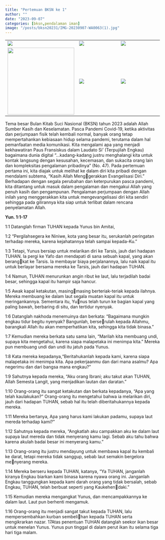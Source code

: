 ```yaml
---
title: "Pertemuan BKSN ke 1"
author: ""
date: "2023-09-07"
categories: [bksn,pendalaman iman]
image: "/posts/bksn20231/IMG-20230907-WA0063(1).jpg"
---
```


|                                               |                              |                              |
|-------------------------------|--------------------|--------------------|
| ![](/posts/bksn20231/IMG-20230907-WA0053.jpg) | ![](IMG-20230907-WA0038.jpg) | ![](IMG-20230907-WA0043.jpg) |
| ![](IMG-20230907-WA0042.jpg){width="217"}     | ![](IMG-20230907-WA0051.jpg) | ![](IMG-20230907-WA0053.jpg) |

Tema besar Bulan Kitab Suci Nasional (BKSN) tahun 2023 adalah Allah Sumber Kasih dan 
Keselamatan. Pasca Pandemi Covid-19, ketika aktivitas dan perjumpaan
fisik telah kembali normal, banyak orang tetap mempertahankan kebiasaan hidup selama pandemi, terutama dalam hal pemanfaatan media 
komunikasi. Kita mengalami apa yang menjadi kekhawatiran Paus
Fransiskus dalam Laudato Si’ (Terpujilah Engkau) bagaimana dunia
digital “…kadang-kadang justru menghalangi kita untuk kontak langsung 
dengan kesusahan, kecemasan, dan sukacita orang lain dan kompleksitas 
pengalaman pribadinya” (No. 47).
	 Pada pertemuan pertama ini, kita diajak untuk melihat ke dalam diri kita pribadi dengan mendalami subtema, "Kasih Allah Menggerakkan Evangelisasi Diri.
	 " Berhadapan dengan segala perubahan
dan keterpurukan pasca pandemi, kita ditantang untuk masuk dalam 
pengalaman dan mengakui Allah yang penuh kasih dan pengampunan.
Pengalaman perjumpaan dengan Allah inilah yang menggerakkan kita
untuk mengevangelisasi diri kita sendiri sehingga pada gilirannya kita
siap untuk terlibat dalam rencana penyelamatan Allah.

**Yun. 1:1-17**

1:1 Datanglah firman TUHAN kepada Yunus bin Amitai, 

1:2 “Pergilahsegera ke Niniwe, kota yang besar itu, serukanlah peringatan terhadap 
mereka, karena kejahatannya telah sampai kepada-Ku.” 

1:3 Tetapi, Yunus bersiap untuk melarikan diri ke Tarsis, jauh dari hadapan TUHAN. Ia
pergi ke Yafo dan mendapati di sana sebuah kapal, yang akan berangkat ke Tarsis. Ia membayar biaya perjalanannya, lalu naik kapal itu untuk
berlayar bersama mereka ke Tarsis, jauh dari hadapan TUHAN. 

1:4 Namun, TUHAN menurunkan angin ribut ke laut, lalu terjadilah badai besar,
sehingga kapal itu hampir saja hancur. 

1:5 Awak kapal ketakutan, masingmasing berteriak-teriak kepada ilahnya. Mereka membuang ke dalam laut segala muatan kapal itu untuk meringankannya. Sementara itu, Yunus telah turun ke bagian kapal yang paling bawah, berbaring di situ, 
dan tertidur nyenyak. 

1:6 Datanglah nakhoda menemuinya dan berkata: 
“Bagaimana mungkin engkau tidur begitu nyenyak? Bangunlah, berserulah kepada Allahmu, barangkali Allah itu akan memperhatikan kita, 
sehingga kita tidak binasa.” 

1:7 Kemudian mereka berkata satu sama lain, 
“Marilah kita membuang undi, supaya kita mengetahui, karena siapa 
malapetaka ini menimpa kita.” Mereka pun membuang undi dan undi
itu jatuh pada Yunus. 

1:8 Kata mereka kepadanya,“Beritahukanlah kepada 
kami, karena siapa malapetaka ini menimpa kita. Apa pekerjaanmu dan
dari mana asalmu? Apa negerimu dan dari bangsa mana engkau?” 

1:9 Sahutnya kepada mereka, “Aku orang Ibrani; aku takut akan TUHAN, Allah
Semesta Langit, yang menjadikan lautan dan daratan.” 

1:10 Orang-orang itu sangat ketakutan dan berkata kepadanya, “Apa yang telah kaulakukan?”
Orang-orang itu mengetahui bahwa ia melarikan diri, jauh dari hadapan
TUHAN, sebab hal itu telah diberitahukannya kepada mereka. 

1:11 Mereka bertanya, Apa yang harus kami lakukan padamu, supaya laut mereda 
terhadap kami?” 

1:12 Sahutnya kepada mereka, “Angkatlah aku campakkan 
aku ke dalam laut supaya laut mereda dan tidak menyerang kamu lagi.
Sebab aku tahu bahwa karena akulah badai besar ini menyerang kamu.”

1:13 Orang-orang itu justru mendayung untuk membawa kapal itu kembali
ke darat, tetapi mereka tidak sanggup, sebab laut semakin bergelora me￾nyerang mereka. 

1:14 Mereka berseru kepada TUHAN, katanya, “Ya TUHAN,
janganlah kiranya Engkau biarkan kami binasa karena nyawa orang ini.
Janganlah Engkau tanggungkan kepada kami darah orang yang tidak
bersalah, sebab Engkau, TUHAN, telah berbuat seperti yang Kaukehen￾daki.” 

1:15 Kemudian mereka mengangkat Yunus, dan mencampakkannya ke dalam laut. Laut pun berhenti mengamuk. 

1:16 Orang-orang itu menjadi sangat takut kepada TUHAN, lalu mempersembahkan kurban sembelihan kepada TUHAN serta mengikrarkan nazar. 17Atas penentuan TUHAN
datanglah seekor ikan besar untuk menelan Yunus. Yunus pun tinggal di
dalam perut ikan itu selama tiga hari tiga malam.